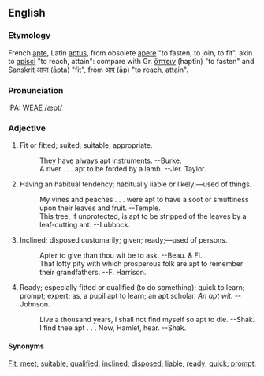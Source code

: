 ==English==
===Etymology===
French [[apte]], Latin [[aptus]], from obsolete [[apere]] "to fasten, to join, to fit", akin to [[apisci]] "to reach, attain": compare with Gr. [[ἅπτειν]] (haptīn) "to fasten" and Sanskrit [[आप्त]] (āpta) "fit", from [[आप्]] (āp) "to reach, attain".

===Pronunciation===
IPA: [[WEAE]] /æpt/

===Adjective===
# Fit or fitted; suited; suitable; appropriate.
#:    They have always apt instruments. --Burke.
#:    A river . . . apt to be forded by a lamb. --Jer. Taylor.
# Having an habitual tendency; habitually liable or likely;&mdash;used of things.
#:    My vines and peaches . . . were apt to have a soot or smuttiness upon their leaves and fruit. --Temple.
#:    This tree, if unprotected, is apt to be stripped of the leaves by a leaf-cutting ant. --Lubbock.
# Inclined; disposed customarily; given; ready;&mdash;used of persons.
#:    Apter to give than thou wit be to ask. --Beau. & Fl.
#:    That lofty pity with which prosperous folk are apt to remember their grandfathers. --F. Harrison.
# Ready; especially fitted or qualified (to do something); quick to learn; prompt; expert; as, a pupil apt to learn; an apt scholar. ''An apt wit.'' --Johnson.
#:    Live a thousand years, I shall not find myself so apt to die. --Shak.
#:    I find thee apt . . . Now, Hamlet, hear. --Shak.

====Synonyms====
[[Fit]]; [[meet]]; [[suitable]]; [[qualified]]; [[inclined]]; [[disposed]]; [[liable]]; [[ready]]; [[quick]]; [[prompt]].

<!-- material copied from Webster's Revised Unabridged Dictionary (1913) -->